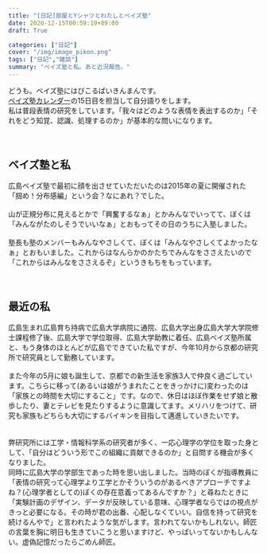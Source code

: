 ```yaml
---
title: "[日記]部屋とYシャツとわたしとベイズ塾"
date: 2020-12-15T00:59:19+09:00
draft: True

categories: ["日記"]
cover: "/img/image_pikon.png"
tags: ["日記","雑談"]
summary: "ベイズ塾と私。あと近況報告。"
---
```



どうも。ベイズ塾にはびこるばいきんまんです。<br>
[ベイズ塾カレンダー](https://adventar.org/calendars/5083)の15日目を担当して自分語りをします。<br>
私は普段表情の研究をしています。「我々はどのような表情を表出するのか」「それをどう知覚、認識、処理するのか」が基本的な問いになります。<br><br><br>


## ベイズ塾と私
広島ベイズ塾で最初に顔を出させていただいたのは2015年の夏に開催された「掴め！分布感編」という会？なにあれ？でした。<br>
<br>
山が正規分布に見えるとかで「興奮するなぁ」とかみんなでいってて、ぼくは「みんながたのしそうでいいなぁ」とおもってその日のうちに入塾しました。<br>
<br>
塾長も塾のメンバーもみんなやさしくて、ぼくは「みんなやさしくてよかったなぁ」とおもいました。これからはなんらかのかたちでみんなをささえたいので「これからはみんなをささえるぞ」というきもちをもっています。<br>
<br><br>

## 最近の私
広島生まれ広島育ち持病で広島大学病院に通院、広島大学出身広島大学大学院修士課程修了後、広島大学で学位取得、広島大学助教に着任、広島ベイズ塾所属と、もう身体のほとんどが広島でできていた私ですが、今年10月から京都の研究所で研究員として勤務しています。<br>
<br>
また今年の5月に娘も誕生して、京都での新生活を家族3人で仲良く過ごしています。こちらに移って(あるいは娘がうまれたことをきっかけに)変わったのは「家族との時間を大切にすること」です。なので、休日はほぼ作業をせず娘と散歩したり、妻とテレビを見たりするように意識してます。メリハリをつけて、研究も家族もどちらも大切にするバイキンを目指して邁進していきたいです。<br>
<br>
<br>
弊研究所には工学・情報科学系の研究者が多く、一応心理学の学位を取った身として、「自分はどういう形でこの組織に貢献できるのか」と自問する機会が多くなりました。<br>
同時に広島大学の学部生であった時を思い出しました。当時のぼくが指導教員に「表情の研究って心理学より工学とかそういうのがあるべきアプローチですよね？(心理学者としての)ぼくの存在意義ってあるんですか？」と尋ねたときに「実験計画のデザイン、データが反映している意味、心理学者ならではの視点がきっと必要になる。その時が君の出番、心配しなくていい。自信を持って研究を続けるんやで」と言われたような気がします。言われてないかもしれない。師匠の言葉を胸に明日も生きていこうと思いますけど、やっぱいってないかもしんない。虚偽記憶だったらごめん師匠。<br>
<br>